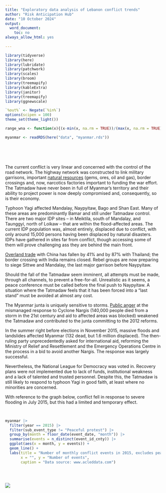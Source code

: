 ```yaml
---
title: "Exploratory data analysis of Lebanon conflict trends"
author: "Risk Anticipation Hub"
date: "10 October 2024"
output:
  word_document:
    toc: no
always_allow_html: yes
  
---
```

```r
library(tidyverse)
library(here)
library(lubridate)
library(patchwork)
library(scales)
library(broom)
library(treemapify)
library(kableExtra) 
library(janitor)
library(treemapify)
library(ggnewscale)

`%out%` <- Negate(`%in%`)
options(scipen = 100)
theme_set(theme_light())

range_wna <- function(x){(x-min(x, na.rm = TRUE))/(max(x, na.rm = TRUE)-min(x, na.rm = TRUE))}

myanmar <- readRDS(here("data", "myanmar.rds"))
```


<br><br><br>

The current conflict is very linear and concerned with the control of the road network. The highway network was constructed to link military garrisons, important [natural resources](https://adamsmithinternational.com/projects/governance-of-myanmars-extractive-industries/) (gems, ores, oil and gas), border crossings and, now, narcotics factories important to funding the war effort. The Tatmadaw have never been in full of Myanmar's territory and their ability to project power is now deeply compromised and, consequently, so is their economy. 

Typhoon Yagi affected Mandalay, Naypyitaw, Bago and Shan East. Many of these areas are predominantly Bamar and still under Tatmadaw control. There are two major IDP sites -- in Meiktila, south of Mandalay, and Taunggyi, north of Loikaw -- that are within the flood-affected areas. The current IDP population was, almost entirely, displaced due to conflict, with only around 15,000 persons having been displaced by natural disasters. IDPs have gathered in sites far from conflict, though accessing some of them will prove challenging ass they are behind the main front. 

[Overland trade](https://thediplomat.com/2024/09/myanmars-border-trade-with-china-and-thailand-has-collapsed/) with China has fallen by 41% and by 87% with Thailand; the border crossing with India remains closed. Rebel groups are now preparing to siege Sittwe and Mandalay, the last major garrison before Naypyitaw. 

Should the fall of the Tatmadaw seem imminent, all attempts must be made, through all channels, to prevent a free-for-all. Unrealistic as it seems, a peace conference must be called before the final push to Naypyitaw. A situation where the Tatmadaw feels that it has been forced into a "last stand" must be avoided at almost any cost. 

The Myanmar junta is uniquely sensitive to storms. [Public anger](https://www.hrw.org/report/2010/04/28/i-want-help-my-own-people/state-control-and-civil-society-burma-after-cyclone) at the mismanaged response to Cyclone Nargis (140,000 people died from a storm in the 21st century and aid to affected areas was blocked) weakened the Tatmadaw and contributed to the junta committing to the 2012 reforms. 

In the summer right before elections in November 2015, massive floods and landslides affected Myanmar (132 dead, but 1.6 million displaced). The then-ruling party unprecedentedly asked for international aid, reforming the Ministry of Relief and Resettlement and the Emergency Operations Centre in the process in a bid to avoid another Nargis. The response was largely successful. 

Nevertheless, the National League for Democracy was voted in. Recovery plans were not implemented due to lack of funds, institutional weakness and a lack of talented and trusted personnel. Despite this, the Tatmadaw is still likely to respond to typhoon Yagi in good faith, at least where no minorities are concerned. 

With reference to the graph below, conflict fell in response to severe flooding in July 2015, but this had a limited and temporary effect.

<br>

```r
myanmar |> 
  filter(year == 2015) |> 
  filter(sub_event_type != "Peaceful protest") |> 
  group_by(month = floor_date(event_date, "month")) |> 
  summarise(events = n_distinct(event_id_cnty)) |> 
  ggplot(aes(x = month, y = events)) + 
  geom_line() + 
  labs(title = "Number of monthly conflict events in 2015, excludes peaceful protests", 
       x = "", y = "Number of events", 
       caption = "Data source: www.acleddata.com")
  
```

<br>

 



[![](./plots/roads_conflict_grey_red_combined.png)](https://github.com/risk-anticipation-hub/conflict-trends-asia-pacific/raw/main/plots/roads_conflict_grey_red_combined.png)